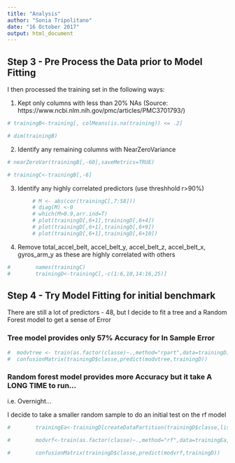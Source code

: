 ```yaml
---
title: "Analysis"
author: "Sonia Tripolitano"
date: "16 October 2017"
output: html_document
---
```


## Step 3 - Pre Process the Data prior to Model Fitting

I then processed the training set in the following ways:

1. Kept only columns with less than 20% NAs
        (Source: https://www.ncbi.nlm.nih.gov/pmc/articles/PMC3701793/)

```r
# trainingB<-training[, colMeans(is.na(training)) <= .2]

# dim(trainingB)

```        

2.  Identify any remaining columns with NearZeroVariance

```r
# nearZeroVar(trainingB[,-60],saveMetrics=TRUE)

# trainingC<-trainingB[,-6]

```   

3.  Identify any highly correlated predictors (use threshhold r>90%)

```r
 
        # M <- abs(cor(trainingC[,7:58]))
        # diag(M) <-0
        # which(M>0.9,arr.ind=T)
        # plot(trainingD[,6+1],trainingD[,6+4])
        # plot(trainingD[,6+1],trainingD[,6+9])
        # plot(trainingD[,6+1],trainingD[,6+10])

```   

4.  Remove total_accel_belt, accel_belt_y, accel_belt_z, 
    accel_belt_x, gyros_arm_y as these are highly correlated with others
   
```r

#        names(trainingC)
#        trainingD<-trainingC[,-c(1:6,10,14:16,25)]

```   

## Step 4 - Try Model Fitting for initial benchmark

There are still a lot of predictors - 48, but I decide to fit a tree and 
a Random Forest model to get a sense of Error

### Tree model provides only 57% Accuracy for In Sample Error

```r

#  modvtree <- train(as.factor(classe)~.,method="rpart",data=trainingD)
#  confusionMatrix(trainingD$classe,predict(modvtree,trainingD))

```

### Random forest model provides more Accuracy but it take A LONG TIME to run...
i.e. Overnight...

I decide to take a smaller random sample to do an initial test on the rf model

```r

#        trainingEa<-trainingD[createDataPartition(trainingD$classe,list=FALSE,p=0.2),]
        
#        modvrf<-train(as.factor(classe)~.,method="rf",data=trainingEa,prox=TRUE)

#        confusionMatrix(trainingD$classe,predict(modvrf,trainingD))

```



